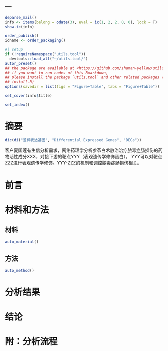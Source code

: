 ---
---

```r
deparse_mail()
info <- items(belong = odate(3), eval = ic(1, 2, 2, 0, 0), lock = T)
show.ic(info)

order_publish()
idname <- order_packaging()
```

```r
#| setup
if (!requireNamespace("utils.tool"))
  devtools::load_all("~/utils.tool/")
autor_preset()
## the package are available at <https://github.com/shaman-yellow/utils.tool>
## if you want to run codes of this Rmarkdown,
## please install the package `utils.tool` and other related packages (run
## install.R)
options(savedir = list(figs = "Figure+Table", tabs = "Figure+Table"))
```

```r
set_cover(info$title)
```

```r
set_index()
```

# 摘要 {#abstract}

```r
dic(di("差异表达基因", "Differential Expressed Genes", "DEGs"))

```

客户夏国莲有生信分析需求，网络药理学分析参苓白术散治治疗脓毒症肠损伤的药物活性成分XXX，对接下游的靶点YYY（表观遗传学修饰蛋白）， YYY可以对靶点ZZZ进行表观遗传学修饰。YYY-ZZZ的机制和调控脓毒症肠损伤相关。



# 前言 {#introduction}

# 材料和方法 {#methods}

## 材料

```r
auto_material()
```

## 方法

```r
auto_method()
```

# 分析结果 {#results}

# 结论 {#dis}

# 附：分析流程 {#workflow}
